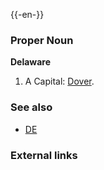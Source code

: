 {{wikipedia}}
{{-en-}}

===Proper Noun===
'''Delaware'''
#A {{USstate}}  Capital: [[Dover]].
===See also===
*[[DE]]
===External links===
{{pedialite}}